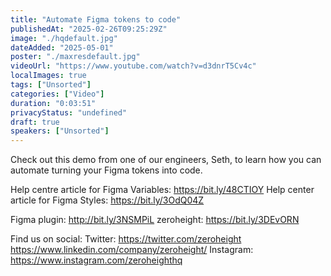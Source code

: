 ```yaml
---
title: "Automate Figma tokens to code"
publishedAt: "2025-02-26T09:25:29Z"
image: "./hqdefault.jpg"
dateAdded: "2025-05-01"
poster: "./maxresdefault.jpg"
videoUrl: "https://www.youtube.com/watch?v=d3dnrT5Cv4c"
localImages: true
tags: ["Unsorted"]
categories: ["Video"]
duration: "0:03:51"
privacyStatus: "undefined"
draft: true
speakers: ["Unsorted"]
---
```

Check out this demo from one of our engineers, Seth, to learn how you can automate turning your Figma tokens into code.

Help centre article for Figma Variables: https://bit.ly/48CTIOY
Help center article for Figma Styles: https://bit.ly/3OdQ04Z

Figma plugin: http://bit.ly/3NSMPiL
zeroheight: https://bit.ly/3DEvORN

Find us on social:
Twitter: https://twitter.com/zeroheight
https://www.linkedin.com/company/zeroheight/
Instagram: https://www.instagram.com/zeroheighthq
